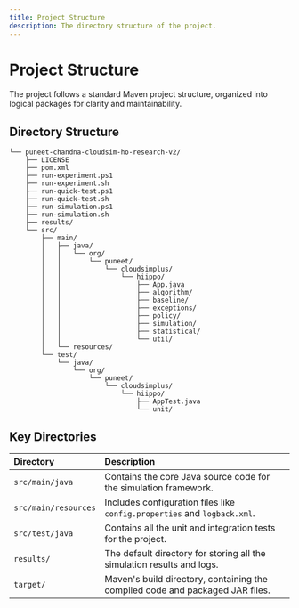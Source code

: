 ```yaml
---
title: Project Structure
description: The directory structure of the project.
---
```


# Project Structure

The project follows a standard Maven project structure, organized into logical packages for clarity and maintainability.

## Directory Structure

```
└── puneet-chandna-cloudsim-ho-research-v2/
    ├── LICENSE
    ├── pom.xml
    ├── run-experiment.ps1
    ├── run-experiment.sh
    ├── run-quick-test.ps1
    ├── run-quick-test.sh
    ├── run-simulation.ps1
    ├── run-simulation.sh
    ├── results/
    └── src/
        ├── main/
        │   ├── java/
        │   │   └── org/
        │   │       └── puneet/
        │   │           └── cloudsimplus/
        │   │               └── hiippo/
        │   │                   ├── App.java
        │   │                   ├── algorithm/
        │   │                   ├── baseline/
        │   │                   ├── exceptions/
        │   │                   ├── policy/
        │   │                   ├── simulation/
        │   │                   ├── statistical/
        │   │                   └── util/
        │   └── resources/
        └── test/
            └── java/
                └── org/
                    └── puneet/
                        └── cloudsimplus/
                            └── hiippo/
                                ├── AppTest.java
                                └── unit/
```

## Key Directories

| Directory | Description |
| :--- | :--- |
| `src/main/java` | Contains the core Java source code for the simulation framework. |
| `src/main/resources` | Includes configuration files like `config.properties` and `logback.xml`. |
| `src/test/java` | Contains all the unit and integration tests for the project. |
| `results/` | The default directory for storing all the simulation results and logs. |
| `target/` | Maven's build directory, containing the compiled code and packaged JAR files. |
